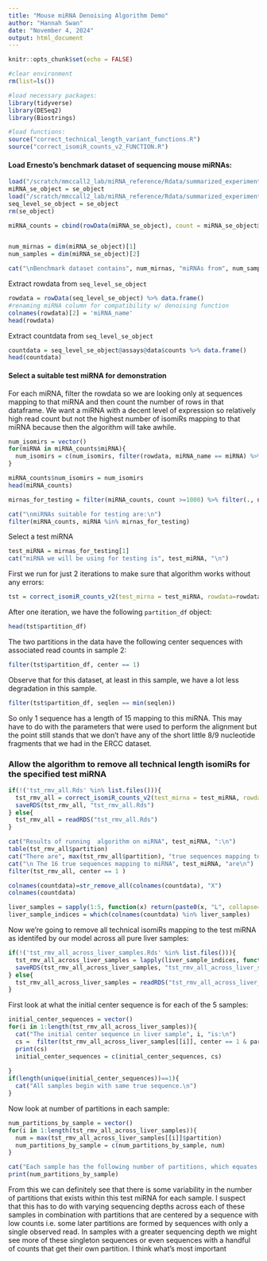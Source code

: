 ```yaml
---
title: "Mouse miRNA Denoising Algorithm Demo"
author: "Hannah Swan"
date: "November 4, 2024"
output: html_document
---
```


```r
knitr::opts_chunk$set(echo = FALSE)
```

```r
#clear environment
rm(list=ls())

```

```r
#load necessary packages:
library(tidyverse)
library(DESeq2)
library(Biostrings)

#load functions:
source("correct_technical_length_variant_functions.R")
source("correct_isomiR_counts_v2_FUNCTION.R")
```

#### Load Ernesto's benchmark dataset of sequencing mouse miRNAs:
```r
load("/scratch/mmccall2_lab/miRNA_reference/Rdata/summarized_experiment_miRNA.RData")
miRNA_se_object = se_object
load("/scratch/mmccall2_lab/miRNA_reference/Rdata/summarized_experiment_isomiR.RData")
seq_level_se_object = se_object
rm(se_object)

miRNA_counts = cbind(rowData(miRNA_se_object), count = miRNA_se_object@assays@data$counts[,"1L"]) %>% data.frame()


num_mirnas = dim(miRNA_se_object)[1]
num_samples = dim(miRNA_se_object)[2]

cat("\nBenchmark dataset contains", num_mirnas, "miRNAs from", num_samples, "samples.\n")

```

Extract rowdata from `seq_level_se_object`
```r
rowdata = rowData(seq_level_se_object) %>% data.frame()
#renaming miRNA column for compatibility w/ denoising function 
colnames(rowdata)[2] = 'miRNA_name'
head(rowdata)
```

Extract countdata from `seq_level_se_object`
```r
countdata = seq_level_se_object@assays@data$counts %>% data.frame()
head(countdata)

```

#### Select a suitable test miRNA for demonstration 
For each miRNA, filter the rowdata so we are looking only at sequences mapping to that miRNA and then count the number of rows in that dataframe. We want a miRNA with a decent level of expression so relatively high read count but not the highest number of isomiRs mapping to that miRNA because then the algorithm will take awhile. 
```r
num_isomirs = vector()
for(miRNA in miRNA_counts$miRNA){
  num_isomirs = c(num_isomirs, filter(rowdata, miRNA_name == miRNA) %>% nrow())
}

miRNA_counts$num_isomirs = num_isomirs
head(miRNA_counts)

mirnas_for_testing = filter(miRNA_counts, count >=1000) %>% filter(., num_isomirs < 1000) %>% select(., miRNA) %>% unlist()

cat("\nmiRNAs suitable for testing are:\n")
filter(miRNA_counts, miRNA %in% mirnas_for_testing)


```

Select a test miRNA
```r
test_miRNA = mirnas_for_testing[1]
cat("miRNA we will be using for testing is", test_miRNA, "\n")
```

First we run for just 2 iterations to make sure that algorithm works without any errors:
```r
tst = correct_isomiR_counts_v2(test_mirna = test_miRNA, rowdata=rowdata, countdata=countdata, sample_idx = 2, max_iterations = 2, OMEGA_A = 0.05)
```

After one iteration, we have the following `partition_df` object:
```r
head(tst$partition_df)
```

The two partitions in the data have the following center sequences with associated read counts in sample 2:
```r
filter(tst$partition_df, center == 1)
```

Observe that for this dataset, at least in this sample, we have a lot less degradation in this sample. 
```r
filter(tst$partition_df, seqlen == min(seqlen))
```

So only 1 sequence has a length of  15 mapping to this miRNA. This may have to do with the parameters that were used to perform the alignment but the point still stands that we don't have any of the short little 8/9  nucleotide fragments that we had in the ERCC dataset. 

### Allow the algorithm to remove all technical length isomiRs for the specified test miRNA
```r
if(!('tst_rmv_all.Rds' %in% list.files())){
  tst_rmv_all = correct_isomiR_counts_v2(test_mirna = test_miRNA, rowdata=rowdata, countdata=countdata, sample_idx=2, max_iterations = 20, OMEGA_A=0.05)
  saveRDS(tst_rmv_all, "tst_rmv_all.Rds")
} else{
  tst_rmv_all = readRDS("tst_rmv_all.Rds")
}
```


```r
cat("Results of running  algorithm on miRNA", test_miRNA, ":\n")
table(tst_rmv_all$partition)
cat("There are", max(tst_rmv_all$partition), "true sequences mapping to miRNA",  test_miRNA, "in this sample. \n")
cat("\n The 16 true sequences mapping to miRNA", test_miRNA, "are\n")
filter(tst_rmv_all, center == 1 )
```

```r
colnames(countdata)=str_remove_all(colnames(countdata), "X")
colnames(countdata)

liver_samples = sapply(1:5, function(x) return(paste0(x, "L", collapse="")))
liver_sample_indices = which(colnames(countdata) %in% liver_samples)
```

Now we're going to remove all technical isomiRs mapping to the test miRNA as identifed by our model across all pure liver samples:
```r
if(!('tst_rmv_all_across_liver_samples.Rds' %in% list.files())){
  tst_rmv_all_across_liver_samples = lapply(liver_sample_indices, function(x) correct_isomiR_counts_v2(test_miRNA, rowdata=rowdata, countdata=countdata, x, max_iterations=20, OMEGA_A=0.05))
  saveRDS(tst_rmv_all_across_liver_samples, "tst_rmv_all_across_liver_samples.Rds")
} else{
  tst_rmv_all_across_liver_samples = readRDS("tst_rmv_all_across_liver_samples.Rds")
}


```


First look at what the initial center sequence is for each of the 5 samples:
```r
initial_center_sequences = vector()
for(i in 1:length(tst_rmv_all_across_liver_samples)){
  cat("The initial center sequence in liver sample", i, "is:\n")
  cs =  filter(tst_rmv_all_across_liver_samples[[i]], center == 1 & partition ==  1) %>% select(.,  uniqueSequence) %>% unlist() 
  print(cs)
  initial_center_sequences = c(initial_center_sequences, cs)
  
}
if(length(unique(initial_center_sequences))==1){
  cat("All samples begin with same true sequence.\n")
}
```

Now look at number of partitions in each sample:
```r
num_partitions_by_sample = vector()
for(i in 1:length(tst_rmv_all_across_liver_samples)){
  num = max(tst_rmv_all_across_liver_samples[[i]]$partition)
  num_partitions_by_sample = c(num_partitions_by_sample, num)
}

cat("Each sample has the following number of partitions, which equates to the number of true isomiR sequences\n")
print(num_partitions_by_sample)
```

From this we can definitely see that there is some variability in the number of partitions that exists within this test miRNA for each sample. I suspect that this has to do with varying sequencing depths across each of these samples in combination with partitions that are centered by a sequence with low counts i.e. some later partitions are formed by sequences with only a single observed read. In samples with a greater sequencing depth we might see more of these singleton sequences or even sequences with a handful of counts that get their own partition. \n
I think what's most important 